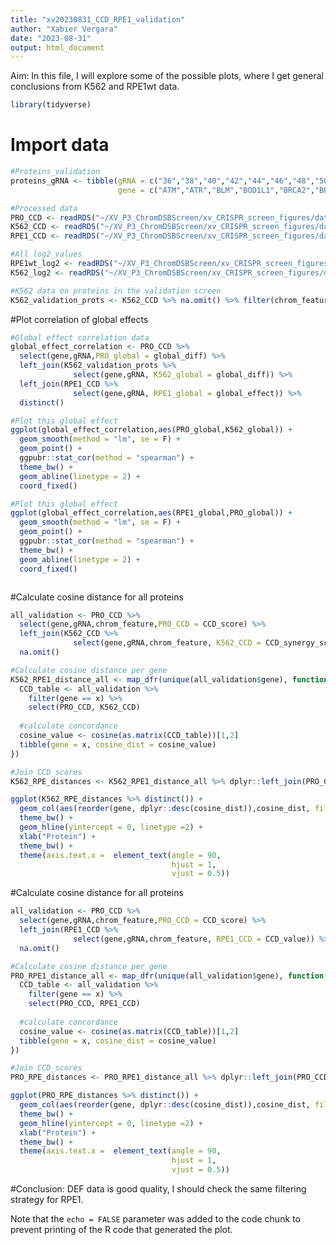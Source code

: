 ```yaml
---
title: "xv20230831_CCD_RPE1_validation"
author: "Xabier Vergara"
date: "2023-08-31"
output: html_document
---
```


Aim: In this file, I will explore some of the possible plots, where I get general conclusions from K562 and RPE1wt data.

```r
library(tidyverse)
```

# Import data

```r
#Proteins_validation
proteins_gRNA <- tibble(gRNA = c("36","38","40","42","44","46","48","50","52","54","56","58","60","62","64","66","68","70","72","74"),
                        gene = c("ATM","ATR","BLM","BOD1L1","BRCA2","BRCC3","CHAF1A","CHEK2","FAAP24","FANCD2","FANCG","FANCM","MDC1","PARP1","POLL","RAD50","RBBP8","RMI2","SMC5","TOPBP1"))

#Processed data
PRO_CCD <- readRDS("~/XV_P3_ChromDSBScreen/xv_CRISPR_screen_figures/data/revisions/validation_screen/xv20230911_CCD_analysis_summary_PRO.rds") %>% left_join(proteins_gRNA) %>% mutate(chrom_feature = str_extract(pattern = "(H3|l|L).*", feature))
K562_CCD <- readRDS("~/XV_P3_ChromDSBScreen/xv_CRISPR_screen_figures/data/processed_data/xv20220819_Table_S7_DR_screen_results.rds") %>% left_join(proteins_gRNA)
RPE1_CCD <- readRDS("~/XV_P3_ChromDSBScreen/xv_CRISPR_screen_figures/data/revisions/validation_screen/xv20230831_CCD_summary_table_RPE1wt.rds") %>% left_join(proteins_gRNA) %>% mutate(chrom_feature = str_extract(pattern = "(H3|l|L).*", feature))

#All log2_values
RPE1wt_log2 <- readRDS("~/XV_P3_ChromDSBScreen/xv_CRISPR_screen_figures/data/revisions/validation_screen/xv20230831_delta_log2_balance_RPE1wt.rds") %>% left_join(proteins_gRNA)
K562_log2 <- readRDS("~/XV_P3_ChromDSBScreen/xv_CRISPR_screen_figures/data/processed_data/CCD_analysis/xv20220819_log2_MMEJNHEJ_differentials_chromatin_KO.rds") %>% left_join(proteins_gRNA)

#K562 data on proteins in the validation screen
K562_validation_prots <- K562_CCD %>% na.omit() %>% filter(chrom_feature %in% c("H3K4me1","H3K36me3","LMNB1","H3K27me3","H3K27ac","H3K4me2","H3K4me3","H3K9me3","H3K9me2","late_replicating"))

```

#Plot correlation of global effects
```r
#Global effect correlation data
global_effect_correlation <- PRO_CCD %>% 
  select(gene,gRNA,PRO_global = global_diff) %>% 
  left_join(K562_validation_prots %>% 
              select(gene,gRNA, K562_global = global_diff)) %>%
  left_join(RPE1_CCD %>% 
              select(gene,gRNA, RPE1_global = global_effect)) %>%
  distinct()

#Plot this global effect
ggplot(global_effect_correlation,aes(PRO_global,K562_global)) + 
  geom_smooth(method = "lm", se = F) +
  geom_point() +
  ggpubr::stat_cor(method = "spearman") +
  theme_bw() + 
  geom_abline(linetype = 2) +
  coord_fixed()

#Plot this global effect
ggplot(global_effect_correlation,aes(RPE1_global,PRO_global)) + 
  geom_smooth(method = "lm", se = F) +
  geom_point() +
  ggpubr::stat_cor(method = "spearman") +
  theme_bw() + 
  geom_abline(linetype = 2) +
  coord_fixed()



```

#Calculate cosine distance for all proteins
```r
all_validation <- PRO_CCD %>%
  select(gene,gRNA,chrom_feature,PRO_CCD = CCD_score) %>% 
  left_join(K562_CCD %>% 
              select(gene,gRNA,chrom_feature, K562_CCD = CCD_synergy_score)) %>%
  na.omit()

#Calculate cosine distance per gene
K562_RPE1_distance_all <- map_dfr(unique(all_validation$gene), function(x){
  CCD_table <- all_validation %>%
    filter(gene == x) %>%
    select(PRO_CCD, K562_CCD) 
  
  #calculate concordance
  cosine_value <- cosine(as.matrix(CCD_table))[1,2]
  tibble(gene = x, cosine_dist = cosine_value)
})

#Join CCD_scores
K562_RPE_distances <- K562_RPE1_distance_all %>% dplyr::left_join(PRO_CCD %>% select(gene, gRNA,fdr)) 

ggplot(K562_RPE_distances %>% distinct()) +
  geom_col(aes(reorder(gene, dplyr::desc(cosine_dist)),cosine_dist, fill = fdr < 0.1)) +
  theme_bw() + 
  geom_hline(yintercept = 0, linetype =2) +
  xlab("Protein") + 
  theme_bw() + 
  theme(axis.text.x =  element_text(angle = 90,
                                    hjust = 1,
                                    vjust = 0.5))
```


#Calculate cosine distance for all proteins
```r
all_validation <- PRO_CCD %>%
  select(gene,gRNA,chrom_feature,PRO_CCD = CCD_score) %>% 
  left_join(RPE1_CCD %>% 
              select(gene,gRNA,chrom_feature, RPE1_CCD = CCD_value)) %>%
  na.omit()

#Calculate cosine distance per gene
PRO_RPE1_distance_all <- map_dfr(unique(all_validation$gene), function(x){
  CCD_table <- all_validation %>%
    filter(gene == x) %>%
    select(PRO_CCD, RPE1_CCD) 
  
  #calculate concordance
  cosine_value <- cosine(as.matrix(CCD_table))[1,2]
  tibble(gene = x, cosine_dist = cosine_value)
})

#Join CCD_scores
PRO_RPE_distances <- PRO_RPE1_distance_all %>% dplyr::left_join(PRO_CCD %>% select(gene, gRNA,fdr)) 

ggplot(PRO_RPE_distances %>% distinct()) +
  geom_col(aes(reorder(gene, dplyr::desc(cosine_dist)),cosine_dist, fill = fdr < 0.1)) +
  theme_bw() + 
  geom_hline(yintercept = 0, linetype =2) +
  xlab("Protein") + 
  theme_bw() + 
  theme(axis.text.x =  element_text(angle = 90,
                                    hjust = 1,
                                    vjust = 0.5))
```
#Conclusion: DEF data is good quality, I should check the same filtering strategy for RPE1.

Note that the `echo = FALSE` parameter was added to the code chunk to prevent printing of the R code that generated the plot.
